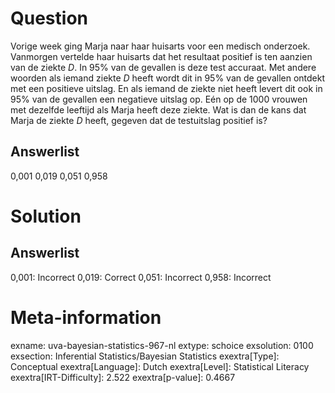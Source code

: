 Question
========

Vorige week ging Marja naar haar huisarts voor een medisch onderzoek.
Vanmorgen vertelde haar huisarts dat het resultaat positief is ten
aanzien van de ziekte *D*. In 95% van de gevallen is deze test accuraat.
Met andere woorden als iemand ziekte *D* heeft wordt dit in 95% van de
gevallen ontdekt met een positieve uitslag. En als iemand de ziekte niet
heeft levert dit ook in 95% van de gevallen een negatieve uitslag op.
Eén op de 1000 vrouwen met dezelfde leeftijd als Marja heeft deze
ziekte. Wat is dan de kans dat Marja de ziekte *D* heeft, gegeven dat de
testuitslag positief is?

Answerlist
----------

0,001
0,019
0,051
0,958

Solution
========

Answerlist
----------

0,001: Incorrect
0,019: Correct
0,051: Incorrect
0,958: Incorrect

Meta-information
================
exname: uva-bayesian-statistics-967-nl
extype: schoice
exsolution: 0100
exsection: Inferential Statistics/Bayesian Statistics
exextra[Type]: Conceptual
exextra[Language]: Dutch
exextra[Level]: Statistical Literacy
exextra[IRT-Difficulty]: 2.522
exextra[p-value]: 0.4667
